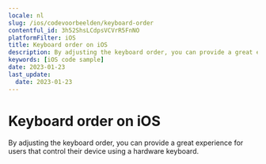 ```yaml
---
locale: nl
slug: /ios/codevoorbeelden/keyboard-order
contentful_id: 3h52ShsLCdpsVCVrR5FnNO
platformFilter: iOS
title: Keyboard order on iOS
description: By adjusting the keyboard order, you can provide a great experience for users that control their device using a hardware keyboard.
keywords: [iOS code sample]
date: 2023-01-23
last_update:
  date: 2023-01-23
---
```


# Keyboard order on iOS

By adjusting the keyboard order, you can provide a great experience for users that control their device using a hardware keyboard.

<CodeSample id="keyboard-order" locale="nl" platform="ios"/>
